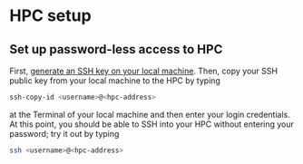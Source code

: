 # HPC setup {.appendix}

## Set up password-less access to HPC {#sec-passwordless-hpc-access}

First, [generate an SSH key on your local machine](local-setup.qmd#sec-ssh-keygen). Then, copy your SSH public key from your local machine to the HPC by typing

``` bash
ssh-copy-id <username>@<hpc-address>
```

at the Terminal of your local machine and then enter your login credentials. At this point, you should be able to SSH into your HPC without entering your password; try it out by typing

``` bash
ssh <username>@<hpc-address>
```
